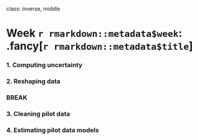 
class: inverse, middle

# Week `r rmarkdown::metadata$week`: .fancy[`r rmarkdown::metadata$title`]

### 1. Computing uncertainty
### 2. Reshaping data

### BREAK

### 3. Cleaning pilot data
### 4. Estimating pilot data models
